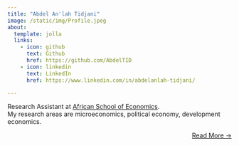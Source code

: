 ```yaml
---
title: "Abdel An'lah Tidjani"
image: /static/img/Profile.jpeg
about:
  template: jolla
  links:
    - icon: github
      text: Github
      href: https://github.com/AbdelTID
    - icon: linkedin
      text: LinkedIn
      href: https://www.linkedin.com/in/abdelanlah-tidjani/

---
```


Research Assistant at [African School of Economics](https://www.africanschoolofeconomics.com/).<br>
My research areas are microeconomics, political economy, development economics.


::: {style="text-align: right"}
[Read More →](../about)
:::


